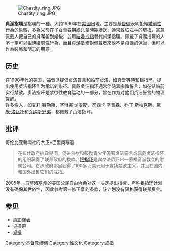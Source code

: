 {{Unreferenced |time=2009-06-03T17:02:23+00:00 }}
[[File:Chastity_ring.JPG|thumb]]

'''貞潔指環'''是指環的一種。大約1990年在[[美國|美國]]出現。主要是[[基督徒|基督徒]]表明拒絕[[婚前性行為|婚前性行為]]的象徵，多為父母在子女[[青春期|青春期]]或[[兒童|兒童]]時期贈送，通常戴於[[左手|左手]]的[[環指|環指]]，寓意佩戴人把自己的貞潔留到婚後，並用[[結婚戒指|結婚戒指]]替代貞潔指環。佩戴了貞潔指環的人不一定可以拒絕婚前性行為，而且貞潔指環對佩戴者來說不是貞操的保證，但可以作為裝飾和明志的用意。

==历史==
在1990年代的美国，福音派提倡贞洁誓言和婚前贞洁，如[[True_Love_Waits|真爱等待]]和[[Silver_Ring_Thing|银指环]]，提出使用贞洁指环作为承诺的象征。佩戴贞洁指环通常伴随着宗教誓言，如在结婚前实行禁欲。贞洁指环是禁欲性教育运动的一部分，旨在作为对他们贞洁誓言的物理提醒。<br>许多名人，如[[麦莉·赛勒斯|麦莉·赛勒斯]]、[[塞琳娜·戈麦斯|塞琳娜·戈麦斯]]、[[杰西卡·辛普森|杰西卡·辛普森]]、[[乔丁·斯帕克斯|乔丁·斯帕克斯]]、[[黛米·洛瓦托|黛米·洛瓦托]]和[[乔纳斯兄弟|乔纳斯兄弟]]，都佩戴了贞洁指环。

==批评==
哥伦比亚新闻社的大卫•巴里奥写道<blockquote>在布什政府执政期间，促进禁欲和鼓励青少年签署贞洁誓言或佩戴贞洁指环的组织获得了联邦政府的拨款。[[Silver_Ring_Thing|银指环]]是宾夕法尼亚州一家福音派教会的附属公司。它从政府那里获得了100多万美元用于宣扬禁欲主义，并且在国内和国外出售它们的戒指。</blockquote>2005年，马萨诸塞州的美国公民自由协会对这一决定提出指控，声称银指环计划没有确保其世俗性，因此参考第一修正案的条款，该计划没有资格获得联邦资金。

==参见==
* [[貞節旌表|貞節旌表]]
* [[貞操帶|貞操帶]]
* [[貞操|貞操]]

{{christianity-stub}}
[[Category:基督教禮儀|Category:基督教禮儀]]
[[Category:性文化|Category:性文化]]
[[Category:戒指|Category:戒指]]
